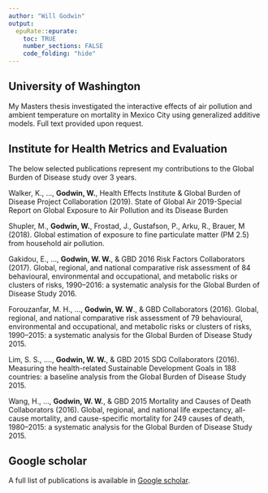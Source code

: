 ```yaml
---
author: "Will Godwin"
output:
  epuRate::epurate:
    toc: TRUE
    number_sections: FALSE
    code_folding: "hide"
---
```


## University of Washington

My Masters thesis investigated the interactive effects of air pollution and ambient temperature on mortality in Mexico City using generalized additive models. Full text provided upon request.

\vspace{4em}

## Institute for Health Metrics and Evaluation

The below selected publications represent my contributions to the Global Burden of Disease study over 3 years.

Walker, K., …, **Godwin, W.**, Health Effects Institute & Global Burden of Disease Project Collaboration (2019). State of Global Air 2019-Special Report on Global Exposure to Air Pollution and its Disease Burden

Shupler, M., **Godwin, W.**, Frostad, J., Gustafson, P., Arku, R., Brauer, M (2018). Global estimation of exposure to fine particulate matter (PM 2.5) from household air pollution.

Gakidou, E., …, **Godwin, W. W.**, & GBD 2016 Risk Factors Collaborators (2017). Global, regional, and national comparative risk assessment of 84 behavioural, environmental and occupational, and metabolic risks or clusters of risks, 1990–2016: a systematic analysis for the Global Burden of Disease Study 2016.

Forouzanfar, M. H., …, **Godwin, W. W**., & GBD Collaborators (2016). Global, regional, and national comparative risk assessment of 79 behavioural, environmental and occupational, and metabolic risks or clusters of risks, 1990–2015: a systematic analysis for the Global Burden of Disease Study 2015.

Lim, S. S., …., **Godwin, W. W.**, & GBD 2015 SDG Collaborators (2016). Measuring the health-related Sustainable Development Goals in 188 countries: a baseline analysis from the Global Burden of Disease Study 2015.

Wang, H., …, **Godwin, W. W.**, & GBD 2015 Mortality and Causes of Death Collaborators (2016). Global, regional, and national life expectancy, all-cause mortality, and cause-specific mortality for 249 causes of death, 1980–2015: a systematic analysis for the Global Burden of Disease Study 2015.

\vspace{4em}



## Google scholar

A full list of publications is available in [Google scholar](https://scholar.google.com/citations?user=P6mnUBsAAAAJ&hl=en).